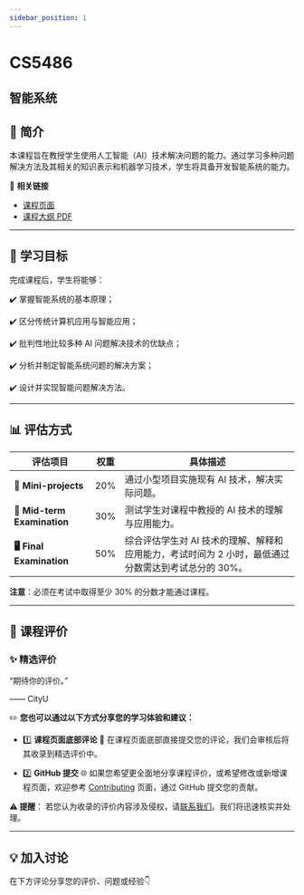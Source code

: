 ```yaml
---
sidebar_position: 1
---
```


# CS5486
## 智能系统

## **📘 简介**
本课程旨在教授学生使用人工智能（AI）技术解决问题的能力。通过学习多种问题解决方法及其相关的知识表示和机器学习技术，学生将具备开发智能系统的能力。

🔗 **相关链接**
- [课程页面](https://www.cityu.edu.hk/catalogue/pg/202425/course/CS5486.htm)
- [课程大纲 PDF](https://www.cityu.edu.hk/catalogue/pg/202425/course/CS5486.pdf)

---

## **🎯 学习目标**

完成课程后，学生将能够：

✔️ 掌握智能系统的基本原理；

✔️ 区分传统计算机应用与智能应用；

✔️ 批判性地比较多种 AI 问题解决技术的优缺点；

✔️ 分析并制定智能系统问题的解决方案；

✔️ 设计并实现智能问题解决方法。

---

## **📊 评估方式**

| **评估项目**              | **权重** | **具体描述**                                                                                       |
|--------------------------|---------|---------------------------------------------------------------------------------------------------|
| **📝 Mini-projects**       | 20%     | 通过小型项目实施现有 AI 技术，解决实际问题。                                                         |
| **📄 Mid-term Examination** | 30%     | 测试学生对课程中教授的 AI 技术的理解与应用能力。                                                     |
| **🖥️ Final Examination**    | 50%     | 综合评估学生对 AI 技术的理解、解释和应用能力，考试时间为 2 小时，最低通过分数需达到考试总分的 30%。       |

**注意**：必须在考试中取得至少 30% 的分数才能通过课程。

---

## **💬 课程评价**

### ✨ **精选评价**
<div className={commentStyles.commentBox}>
    <p className={commentStyles.commentText}>
        “期待你的评价。”
    </p>
    <p className={commentStyles.commentAuthor}>—— CityU</p>
</div>

✏️ **您也可以通过以下方式分享您的学习体验和建议：**

- 1️⃣ **课程页面底部评论**
💬 在课程页面底部直接提交您的评论，我们会审核后将其收录到精选评价中。

- 2️⃣ **GitHub 提交**
🌐 如果您希望更全面地分享课程评价，或希望修改或新增课程页面，欢迎参考 [Contributing](https://penjc.github.io/cityU-navigator/contributing) 页面，通过 GitHub 提交您的贡献。

**⚠️ 提醒**：
若您认为收录的评价内容涉及侵权，请[联系我们](https://github.com/penjc/cityU-navigator/issues)。我们将迅速核实并处理。


---

## **💡 加入讨论**

在下方评论分享您的评价、问题或经验👇
<Utterances />